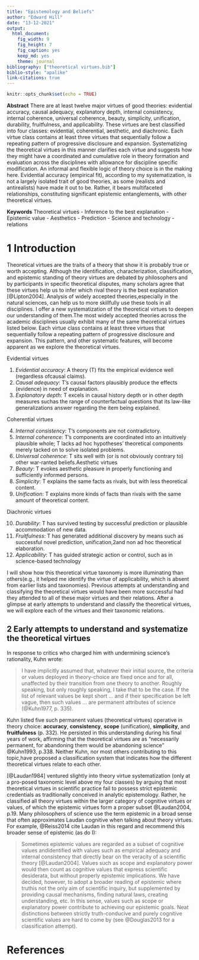 ```yaml
---
title: "Epistemology and Beliefs"
author: "Edward Hill"
date: "13-12-2021"
output: 
  html_document: 
    fig_width: 9
    fig_height: 7
    fig_caption: yes
    keep_md: yes
    theme: journal
bibliography: ["theoretical virtues.bib"]
biblio-style: "apalike"
link-citations: true
---
```


```r
knitr::opts_chunk$set(echo = TRUE)
```

**Abstract**  There are at least twelve major virtues of good theories: evidential accuracy, causal adequacy, explanatory depth, internal consistency, internal coherence, universal coherence, beauty, simplicity, unification, durability, fruitfulness, and applicability. These virtues are best classified into four classes: evidential, coherential, aesthetic, and diachronic. Each virtue class contains at least three virtues that sequentially follow a repeating pattern of progressive disclosure and expansion. Systematizing the theoretical virtues in this manner clarifies each virtue and suggests how they might have a coordinated and cumulative role in theory formation and evaluation across the disciplines with allowance for discipline specific modification. An informal and flexible logic of theory choice is in the making here. Evidential accuracy (empirical fit), according to my systematization, is not a largely isolated trait of good theories, as some (realists and antirealists) have made it out to be. Rather, it bears multifaceted relationships, constituting significant epistemic entanglements, with other theoretical virtues.

**Keywords**  Theoretical virtues - Inference to the best explanation - Epistemic 
value - Aesthetics - Prediction - Science and technology - relations

# 1 Introduction

Theoretical virtues are the traits of a theory that show it is probably true or worth accepting. Although the identification, characterization, classification, and epistemic standing of theory virtues are debated by philosophers and by participants in specific theoretical disputes, many scholars agree that these virtues help us to infer which rival theory is the best explanation [@Lipton2004]. Analysis of widely accepted theories,especially in the natural sciences, can help us to more skillfully use these tools in all disciplines. I offer a new systematization of the theoretical virtues to deepen our understanding of them.The most widely accepted theories across the academic disciplines usually exhibit many of the same theoretical virtues listed below. Each virtue class contains at least three virtues that sequentially follow a repeating pattern of progressive disclosure and expansion. This pattern, and other systematic features, will become apparent as we explore the theoretical virtues.

Evidential virtues

1. *Evidential accuracy*: A theory (T) fits the empirical evidence well (regardless ofcausal claims).
2. *Causal adequacy*: T's causal factors plausibly produce the effects (evidence) in need of explanation.
3. *Explanatory depth*: T excels in causal history depth or in other depth measures suchas the range of counterfactual questions that its law-like generalizations answer regarding the item being explained.

Coherential virtues

4. *Internal consistency*: T's components are not contradictory.
5. *Internal coherence*: T's components are coordinated into an intuitively plausible whole; T lacks ad hoc hypotheses' theoretical components merely tacked on to solve isolated problems.
6. *Universal coherence*: T sits well with (or is not obviously contrary to) other war-ranted beliefs.Aesthetic virtues
7. *Beauty*: T evokes aesthetic pleasure in properly functioning and sufficiently informed persons.
8. *Simplicity*: T explains the same facts as rivals, but with less theoretical content.
9. *Unification*: T explains more kinds of facts than rivals with the same amount of theoretical content. 

Diachronic virtues

10. *Durability*: T has survived testing by successful prediction or plausible accommodation of new data.
11. *Fruitfulness*: T has generated additional discovery by means such as successful novel prediction, unification,2and non ad hoc theoretical elaboration.
12. *Applicability*: T has guided strategic action or control, such as in science-based technology

I will show how this theoretical virtue taxonomy is more illuminating than others(e.g., it helped me identify the virtue of applicability, which is absent from earlier lists and taxonomies). Previous attempts at understanding and classifying the theoretical virtues would have been more successful had they attended to all of these major virtues and their relations. After a glimpse at early attempts to understand and classify the theoretical virtues, we will explore each of the virtues and their taxonomic relations.

## 2 **Early attempts to understand and systematize the theoretical virtues**

In response to critics who charged him with undermining science's rationality, Kuhn wrote:

>I have implicitly assumed that, whatever their initial source, the criteria or values deployed in theory-choice are fixed once and for all, unaffected by their transition from one theory to another. Roughly speaking, but only roughly speaking, I take that to be the case. If the list of relevant values be kept short ... and if their specification be left vague, then such values ... are permanent attributes of science (@Kuhn1977, p. 335).

Kuhn listed five such permanent values (theoretical virtues) operative in theory choice: **accuracy**, **consistency**, **scope** (unification), **simplicity**, and **fruitfulness** (p. 332). He persisted in this understanding during his final years of work, affirming that the theoretical virtues are as "necessarily permanent, for abandoning them would be abandoning science" @Kuhn1993, p.338. Neither Kuhn, nor most others contributing to this topic,have proposed a classification system that indicates how the different theoretical virtues relate to each other.

[@Laudan1984] ventured slightly into theory virtue systematization (only at a pro-posed taxonomic level above my four classes) by arguing that most theoretical virtues in scientific practice fail to possess strict epistemic credentials as traditionally conceived in analytic epistemology. Rather, he classified all theory virtues within the larger category of cognitive virtues or values, of which the epistemic virtues form a proper subset @Laudan2004, p.19. Many philosophers of science use the term epistemic in a broad sense that often approximates Laudan cognitive when talking about theory virtues. For example, @Reiss2014 cite Laudan in this regard and recommend this broader sense of epistemic (as do I):

>Sometimes epistemic values are regarded as a subset of cognitive values andidentified with values such as empirical adequacy and internal consistency that directly bear on the veracity of a scientific theory [@Laudan2004]. Values such as scope and explanatory power would then count as cognitive values that express scientific desiderata, but without properly epistemic implications. We have decided, however, to adopt a broader reading of epistemic where truthis not the only aim of scientific inquiry, but supplemented by providing causal mechanisms, finding natural laws, creating understanding, etc. In this sense, values such as scope or explanatory power contribute to achieving our epistemic goals. Neat distinctions between strictly truth-conducive and purely cognitive scientific values are hard to come by (see @Douglas2013 for a classification attempt). 


# References








